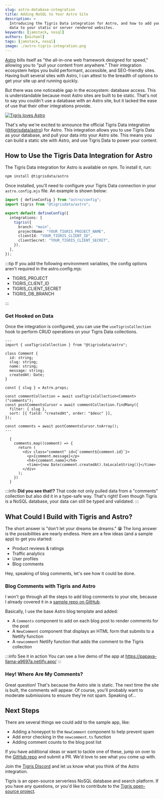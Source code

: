 ```yaml
---
slug: astro-database-integration
title: Adding NoSQL to Your Astro Site
description: >
  Introducing the Tigris Data integration for Astro, and how to add your NoSQL
  data to your static or server rendered websites.
keywords: [jamstack, nosql]
authors: [michael]
tags: [jamstack, nosql]
image: ./astro-tigris-integration.png
---
```


<head>
  <meta name="twitter:creator" content="@michaeljolley" />
</head>


[Astro](https://astro.build/) bills itself as "the all-in-one web framework
designed for speed," allowing you to "pull your content from anywhere." Their
integration ecosystem helps you build performant, accessible, and SEO-friendly
sites. Having built several sites with Astro, I can attest to the breadth
of options to get your site up and running quickly.

But there was one noticeable gap in the ecosystem: database access. This
is understandable because most Astro sites are built to be static. That's not to
say you couldn't use a database with an Astro site, but it lacked the ease of
use that their other integrations provide.

[![Tigris loves Astro](./astro-tigris-integration.png)](/blog/astro-database-integration/)

That's why we're excited to announce the official Tigris Data integration
([@tigrisdata/astro](https://npmjs.org/package/@tigrisdata/astro)) for Astro.
This integration allows you to use Tigris Data as your database, and pull your
data into your Astro site. This means you can build a static site with Astro,
and use Tigris Data to power your content.

<!-- truncate-->

## How to Use the Tigris Data Integration for Astro

The Tigris Data integration for Astro is available on npm. To install it, run:

```bash
npm install @tigrisdata/astro
```

Once installed, you'll need to configure your Tigris Data connection in your
`astro.config.mjs` file. An example is shown below:

```ts title=astro.config.mjs
import { defineConfig } from "astro/config";
import tigris from "@tigrisdata/astro";

export default defineConfig({
  integrations: [
    tigris({
      branch: "main",
      projectName: "YOUR_TIGRIS_PROJECT_NAME",
      clientId: "YOUR_TIGRIS_CLIENT_ID",
      clientSecret: "YOUR_TIGRIS_CLIENT_SECRET",
    }),
  ],
});
```

:::tip
If you add the following environment variables, the config options aren't required
in the astro.config.mjs:

- TIGRIS_PROJECT
- TIGRIS_CLIENT_ID
- TIGRIS_CLIENT_SECRET
- TIGRIS_DB_BRANCH

:::

### Get Hooked on Data

Once the integration is configured, you can use the `useTigrisCollection` hook
to perform CRUD operations on your Tigris Data collections.

```tsx
---
import { useTigrisCollection } from "@tigrisdata/astro";

class Comment {
  id: string;
  slug: string;
  name: string;
  message: string;
  createdAt: Date;
}

const { slug } = Astro.props;

const commentCollection = await useTigrisCollection<Comment>("comments");
const postCommentsCursor = await commentCollection.findMany({
  filter: { slug },
  sort: [{ field: "createdAt", order: "$desc" }],
});

const comments = await postCommentsCursor.toArray();
---

  {
    comments.map((comment) => {
      return (
        <div class="comment" id={`comment${comment.id}`}>
          <p>{comment.message}</p>
          <h4>{comment.name}</h4>
          <time>{new Date(comment.createdAt).toLocaleString()}</time>
        </div>
      );
    })
  }
```

:::info **Did you see that!?**
That code not only pulled data from a "comments" collection but also did it in
a type-safe way. That's right! Even though Tigris is a NoSQL database, your
data can still be typed and validated.
:::

## What Could I Build with Tigris and Astro?

The short answer is "don't let your dreams be dreams." 😁 The long answer is
the possibilities are nearly endless. Here are a few ideas (and a sample app)
to get you started:

- Product reviews & ratings
- Traffic analytics
- User profiles
- Blog comments

Hey, speaking of blog comments, let's see how it could be done.

### Blog Comments with Tigris and Astro

I won't go through all the steps to add blog comments to your site, because I
already covered it in a
[sample repo on GitHub](https://github.com/tigrisdata-community/astro-comments).

Basically, I use the base Astro blog template and added:

- A `Comments` component to add on each blog post to render comments for the post
- A `NewComment` component that displays an HTML form that submits to a Netlify
  function
- A `newcomment` Netlify function that adds the comment to the Tigris collection

:::info See it in action
You can see a live demo of the app at https://papaya-llama-a9697a.netlify.app/
:::

### Hey! Where Are My Comments?

Great question! That's because the Astro site is static. The next time the site
is built, the comments will appear. Of course, you'll probably want to moderate
submissions to ensure they're not spam. Speaking of...

## Next Steps

There are several things we could add to the sample app, like:

- Adding a honeypot to the `NewComment` component to help prevent spam
- Add error checking in the `newcomment.ts` function
- Adding comment counts to the blog post list

If you have additional ideas or want to tackle one of these, jump on over to
the [GitHub repo](https://github.com/tigrisdata-community/astro-comments) and
submit a PR. We'd love to see what you come up with.

Join the <a href={tigrisConfig.discordUrl}>Tigris Discord</a> and let us know
what you think of the Astro integration.

Tigris is an open-source serverless NoSQL database and search platform. If you
have any questions, or you'd like to contribute to the
[Tigris open-source project](https://github.com/tigrisdata/tigris).
